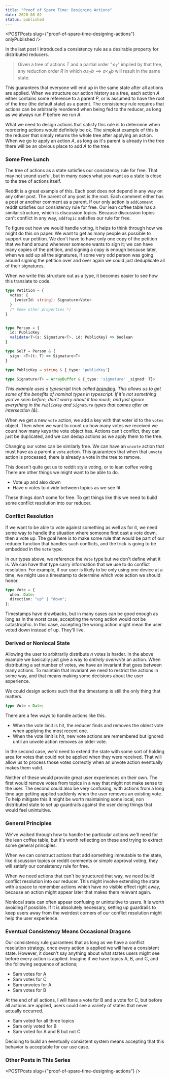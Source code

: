 ```yaml
---
title: "Proof of Spare Time: Designing Actions"
date: 2020-08-02
status: published
---
```



<POSTPosts slug={"proof-of-spare-time-designing-actions"} onlyPublished />

In the last post I introduced a consistency rule as a desirable property for distributed reducers.

> Given a tree of actions $T$ and a partial order "$\leq_T$" implied by that tree, any reduction order $R$ in which $a \leq_T b \implies a <_R b$ will result in the same state.

This guarantees that everyone will end up in the same state after all actions are applied. When we structure our action history as a tree, each action $A$ either contains some reference to a parent $P$, or is assumed to have the root of the tree (the default state) as a parent. The consistency rule requires that actions can be arbitrarily reordered when being fed to the reducer, as long as we always run $P$ before we run $A$.

What we need to design actions that satisfy this rule is to determine when reordering actions would definitely be ok. The simplest example of this is the reducer that simply returns the whole tree after applying an action. When we go to apply an action $A$, as long as it's parent is already in the tree there will be an obvious place to add $A$ to the tree.

### Some Free Lunch

The tree of actions as a state satisfies our consistency rule for free. That may not sound useful, but in many cases what you want as a state is close to the tree of actions itself. 

Reddit is a great example of this. Each post does not depend in any way on any other post. The parent of any post is the root. Each comment either has a post or another comment as a parent. If our only action is `addComment` reddit satisfies our consistency rule for free. Our lean coffee table has a similar structure, which is discussion topics. Because discussion topics can't conflict in any way, `addTopic` satisfies our rule for free.

To figure out how we would handle voting, it helps to think through how we might do this on paper. We want to get as many people as possible to support our petition. We don't have to have only one copy of the petition that we hand around whenever someone wants to sign it; we can have many copies of the petition, and signing a copy is enough because later, when we add up all the signatures, if some very odd person was going around signing the petition over and over again we could just deduplicate all of their signatures.

When we write this structure out as a type, it becomes easier to see how this translate to code.

```typescript
type Petition = {
  votes: {
    [voterId: string]: Signature<Vote>
  }
  /* Some other properties */
}


type Person = {
  id: PublicKey
  validate<T>(s: Signature<T>, id: PublicKey) => boolean
}

type Self = Person & {
  sign: <T>(t: T) => Signature<T>
}

type PublicKey = string & {_type: 'publicKey'}

type Signature<T> = ArrayBuffer & {_type: 'signature' _signed: T}>
```

_This example uses a typescript trick called [branding](https://medium.com/better-programming/nominal-typescript-eee36e9432d2). This allows us to get some of the benefits of nominal types in typescript. If it's not something you've seen before, don't worry about it too much, and just ignore everything in the `PublicKey` and `Signature` types that comes after an intersection (&)._

When we get a new `vote` action, we add a key with that voter id to the `votes` object. Then when we want to count up how many votes we received we count how many keys the vote object has. Actions can't conflict, they can just be duplicated, and we can dedup actions as we apply them to the tree.

Changing our votes can be similarly free. We can have an `unvote` action that must have as a parent a `vote` action. This guarantees that when that `unvote` action is processed, there is already a vote in the tree to remove.

This doesn't quite get us to reddit style voting, or to lean coffee voting. There are other things we might want to be able to do.

- Vote up and also down
- Have $n$ votes to divide between topics as we see fit

These things don't come for free. To get things like this we need to build some conflict resolution into our reducer.

### Conflict Resolution

If we want to be able to vote against something as well as for it, we need some way to handle the situation where someone first cast a vote down, then a vote up. The goal here is to make some rule that would be part of our reducer function that handles such conflicts, and the trick is going to be embedded in the `Vote` type.

In our types above, we reference the `Vote` type but we don't define what it is. We can have that type carry information that we use to do conflict resolution. For example, if our user is likely to be only using one device at a time, we might use a timestamp to determine which vote action we should honor.

```typescript
type Vote = {
  when: Date;
  direction: "up" | "down";
};
```

Timestamps have drawbacks, but in many cases can be good enough as long as in the worst case, accepting the wrong action would not be catastrophic. In this case, accepting the wrong action might mean the user voted down instead of up. They'll live.

### Derived or Nonlocal State

Allowing the user to arbitrarily distribute $n$ votes is harder. In the above example we basically just give a way to _entirely overwrite_ an action. When distributing a set number of votes, we have an invariant that goes between many actions. To maintain that invariant we need to restrict the actions in some way, and that means making some decisions about the user experience.

We could design actions such that the timestamp is still the only thing that matters.

```typescript
type Vote = Date;
```

There are a few ways to handle actions like this.

- When the vote limit is hit, the reducer finds and removes the oldest vote when applying the most recent one.
- When the vote limit is hit, new vote actions are remembered but ignored until an unvote action removes an older vote.

In the second case, we'd need to extend the state with some sort of holding area for votes that could not be applied when they were received. That will allow us to process those votes correctly when an unvote action eventually makes them valid.

Neither of these would provide great user experiences on their own. The first would remove votes from topics in a way that might not make sense to the user. The second could also be very confusing, with actions from a long time ago getting applied suddenly when the user removes an existing vote. To help mitigate this it might be worth maintaining some local, non distributed state to set up guardrails against the user doing things that would feel unintuitive.

### General Principles

We've walked through how to handle the particular actions we'll need for the lean coffee table, but it's worth reflecting on these and trying to extract some general principles.

When we can construct actions that add something immutable to the state, like discussion topics or reddit comments or simple approval voting, they will satisfy our consistency rule for free.

When we need actions that can't be structured that way, we need build conflict resolution into our reducer. This might involve extending the state with a space to remember actions which have no visible effect right away, because an action might appear later that makes them relevant again.

Nonlocal state can often appear confusing or unintuitive to users. It is worth avoiding if possible. If it is absolutely necessary, setting up guardrails to keep users away from the weirdest corners of our conflict resolution might help the user experience.

### Eventual Consistency Means Occasional Dragons

Our consistency rule guarantees that as long as we have a conflict resolution strategy, once every action is applied we will have a consistent state. However, it doesn't say anything about what states users might see before every action is applied. Imagine if we have topics A, B, and C, and the following sequence of actions;

- Sam votes for A
- Sam votes for C
- Sam unvotes for A
- Sam votes for B

At the end of all actions, I will have a vote for B and a vote for C, but before all actions are applied, users could see a variety of states that never actually occurred.

- Sam voted for all three topics
- Sam only voted for B
- Sam voted for A and B but not C

Deciding to build an eventually consistent system means accepting that this behavior is acceptable for our use case.

### Other Posts in This Series

<POSTPosts slug={"proof-of-spare-time-designing-actions"} />
